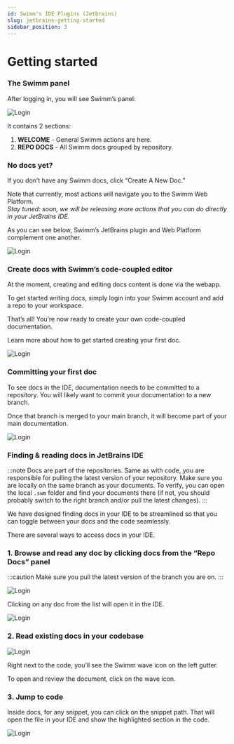 ```yaml
---
id: Swimm's IDE Plugins (Jetbrains)
slug: jetbrains-getting-started
sidebar_position: 3
---
```


# Getting started

### The Swimm panel
After logging in, you will see Swimm’s panel:

![Login](../../../static/img/intellij_sidebar_empty.png)

It contains 2 sections:

1. **WELCOME** - General Swimm actions are here.
2. **REPO DOCS** - All Swimm docs grouped by repository.

### No docs yet?

If you don’t have any Swimm docs, click “Create A New Doc.” <br/>

Note that currently, most actions will navigate you to the Swimm Web Platform.<br/>
*Stay tuned: soon, we will be releasing more actions that you can do directly in your JetBrains IDE.*<br/>

As you can see below, Swimm’s JetBrains plugin and Web Platform complement one another.

![Login](../../../static/img/VSCODE3.png)

### Create docs with Swimm’s code-coupled editor
At the moment, creating and editing docs content is done via the webapp.<br/>

To get started writing docs, simply login into your Swimm account and add a repo to your workspace. <br/>

That’s all! You’re now ready to create your own code-coupled documentation.

Learn more about <Link to="https://docs.swimm.io/docs/getting-started-guide/creating-a-doc/">how to get started creating your first doc.</Link>

![Login](../../../static/img/VSCODE4.png)

### Committing your first doc
To see docs in the IDE, documentation needs to be committed to a repository. You will likely want to commit your documentation to a new branch. 

Once that branch is merged to your main branch, it will become part of your main documentation.

![Login](../../../static/img/VSCODE5.png)

### Finding & reading docs in JetBrains IDE

:::note
Docs are part of the repositories. Same as with code, you are responsible for pulling the latest version of your repository. Make sure you are locally on the same branch as your documents. To verify, you can open the local `.swm` folder and find your documents there (if not, you should probably switch to the right branch and/or pull the latest changes).
:::

We have designed finding docs in your IDE to be streamlined so that you can toggle between your docs and the code seamlessly.

There are several ways to access docs in your IDE.

### 1. Browse and read any doc by clicking docs from the “Repo Docs” panel

:::caution
Make sure you pull the latest version of the branch you are on.
:::

![Login](../../../static/img/intellij_sidebar_description.png)

Clicking on any doc from the list will open it in the IDE.

![Login](../../../static/img/intellij_swimm_doc_anatomy.png)

### 2. Read existing docs in your codebase

![Login](../../../static/img/intellij_wave_1.png)

Right next to the code, you’ll see the Swimm wave icon on the left gutter.

To open and review the document, click on the wave icon.

### 3. Jump to code
Inside docs, for any snippet, you can click on the snippet path.
That will open the file in your IDE and show the highlighted section in the code.

![Login](../../../static/img/intellij_from_doc_to_code.png)